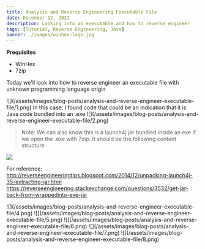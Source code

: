 ```yaml
---
title: Analysis and Reverse Engineering Executable File
date: December 12, 2021
description: Looking into an executable and how to reverse engineer
tags: [Tutorial, Reverse Engineering, Java]
banner: ./images/winhex-logo.jpg
---
```


**Prequisites**

* WinHex
* 7zip

Today we'll look into how to reverse engineer an executable file with unknown programming language origin

<Step number={1} title='Download WinHex as a prequisite for the following steps. You can find one with a license on a torrent site.'/>

<Step number={2} title='Open WinHex and drag in your .exe file'/>
  ![](/assets/images/blog-posts/analysis-and-reverse-engineer-executable-file/1.png)

<Step number={3} title='Start scrolling the hex of the .exe until you find something recognizable.'/>
In this case, I found code that could be an indication that it is Java code bundled into an .exe
  ![](/assets/images/blog-posts/analysis-and-reverse-engineer-executable-file/2.png)

> Note: We can also know this is a launch4j jar bundled inside an exe if we open the .exe with 7zip. It should be the following content structure

 ![](/assets/images/blog-posts/analysis-and-reverse-engineer-executable-file/3.png)


<Step number={4} title='Doing some research, we can see that if we can extract the hex starting from **PK** to the end of the hex, we can turn it back into a .jar file'/>

For reference:  
http://reverseengineeringtips.blogspot.com/2014/12/unpacking-launch4j-35-extracting-jar.html  
https://reverseengineering.stackexchange.com/questions/3532/get-jar-back-from-wrappedinto-exe-jar  

<Step number={5} title='Search for "META-INF" for the starting block. Right click the hex block starting with PK and select **Beginning of block**'/>
![](/assets/images/blog-posts/analysis-and-reverse-engineer-executable-file/4.png)

<Step number={6} title='Scroll down to the bottom and right click and set the last hex block as **End of block**'/>
![](/assets/images/blog-posts/analysis-and-reverse-engineer-executable-file/5.png)

<Step number={7} title='Right click the highlighted block and click **Edit**'/>
![](/assets/images/blog-posts/analysis-and-reverse-engineer-executable-file/6.png)

<Step number={8} title='Then click **Copy Block** followed by **Into New file** and name the file appended with .jar'/>
![](/assets/images/blog-posts/analysis-and-reverse-engineer-executable-file/7.png)

<Step number={9} title='Right click the .jar file and click **7-Zip** followed by **Open archive**'/>

<Step number={10} title='If done correctly, the jar should open as java class files'/>
![](/assets/images/blog-posts/analysis-and-reverse-engineer-executable-file/8.png)

